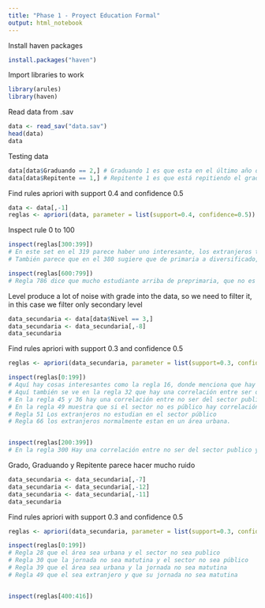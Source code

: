 ```yaml
---
title: "Phase 1 - Proyect Education Formal"
output: html_notebook
---
```


Install haven packages

```r
install.packages("haven")
```
Import libraries to work

```r
library(arules)
library(haven)
```


Read data from .sav

```r
data <- read_sav("data.sav")
head(data)
data
```

Testing data

```r
data[data$Graduando == 2,] # Graduando 1 es que esta en el último año de su nivel, 2 es que no lo está, 9 es desconocido
data[data$Repitente == 1,] # Repitente 1 es que está repitiendo el grado, 2 es que no lo está repitiendo, 9 es desconocido
```


Find rules apriori with support 0.4 and confidence 0.5

```r
data <- data[,-1]
reglas <- apriori(data, parameter = list(support=0.4, confidence=0.5))
```

Inspect rule 0 to 100

```r
inspect(reglas[300:399]) 
# En este set en el 319 parece haber uno interesante, los extranjeros tienen una alta confidencia de no ser repitentes.
# También parece que en el 380 sugiere que de primaria a diversificado, si no es repitente no es graduando, por lo que sugiere que en los graduandos es donde # hay una mayor taza de repitencia

inspect(reglas[600:799])
# Regla 786 dice que mucho estudiante arriba de preprimaria, que no es repitente y tampoco graduando de su nivel, es del área rural

```

Level produce a lot of noise with grade into the data, so we need to filter it, in this case we filter only secondary level

```r
data_secundaria <- data[data$Nivel == 3,]
data_secundaria <- data_secundaria[,-8]
data_secundaria
```


Find rules apriori with support 0.3 and confidence 0.5

```r
reglas <- apriori(data_secundaria, parameter = list(support=0.3, confidence=0.5))
```
```r
inspect(reglas[0:199])
# Aquí hay cosas interesantes como la regla 16, donde menciona que hay una fuerte correlación entre ser extranjero y que su jornada sea matutina
# Aquí también se ve en la regla 32 que hay una correlación entre ser del área rural y que su jornada no sea matutina
# En la regla 45 y 36 hay una correlación entre no ser del sector publico y que el área de la persona sea urbana.
# En la regla 49 muestra que si el sector no es público hay correlación que la jornada no sea matutina.
# Regla 51 Los extranjeros no estudian en el sector público
# Regla 66 los extranjeros normalmente estan en un área urbana.


inspect(reglas[200:399])
# En la regla 300 Hay una correlación entre no ser del sector publico y ser del área urbana
```

Grado, Graduando y Repitente parece hacer mucho ruido

```r
data_secundaria <- data_secundaria[,-7]
data_secundaria <- data_secundaria[,-12]
data_secundaria <- data_secundaria[,-11]
data_secundaria
```

Find rules apriori with support 0.3 and confidence 0.5

```r
reglas <- apriori(data_secundaria, parameter = list(support=0.3, confidence=0.5))
```
```r
inspect(reglas[0:199])
# Regla 28 que el área sea urbana y el sector no sea publico
# Regla 30 que la jornada no sea matutina y el sector no sea público
# Regla 39 que el área sea urbana y la jornada no sea matutina
# Regla 49 que el sea extranjero y que su jornada no sea matutina


inspect(reglas[400:416])
```

